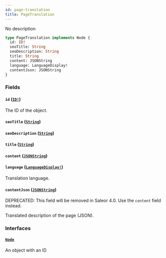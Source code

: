 ```yaml
---
id: page-translation
title: PageTranslation
---
```


No description

```graphql
type PageTranslation implements Node {
  id: ID!
  seoTitle: String
  seoDescription: String
  title: String
  content: JSONString
  language: LanguageDisplay!
  contentJson: JSONString
}
```

### Fields

#### `id` ([`ID!`](/developer/api-reference/scalars/id))

The ID of the object.

#### `seoTitle` ([`String`](/developer/api-reference/scalars/string))

#### `seoDescription` ([`String`](/developer/api-reference/scalars/string))

#### `title` ([`String`](/developer/api-reference/scalars/string))

#### `content` ([`JSONString`](/developer/api-reference/scalars/json-string))

#### `language` ([`LanguageDisplay!`](/developer/api-reference/objects/language-display))

Translation language.

#### `contentJson` ([`JSONString`](/developer/api-reference/scalars/json-string))

<span class="badge badge--warning">DEPRECATED: This field will be removed in Saleor 4.0. Use the `content` field instead.</span>

Translated description of the page (JSON).

### Interfaces

#### [`Node`](/developer/api-reference/interfaces/node)

An object with an ID
